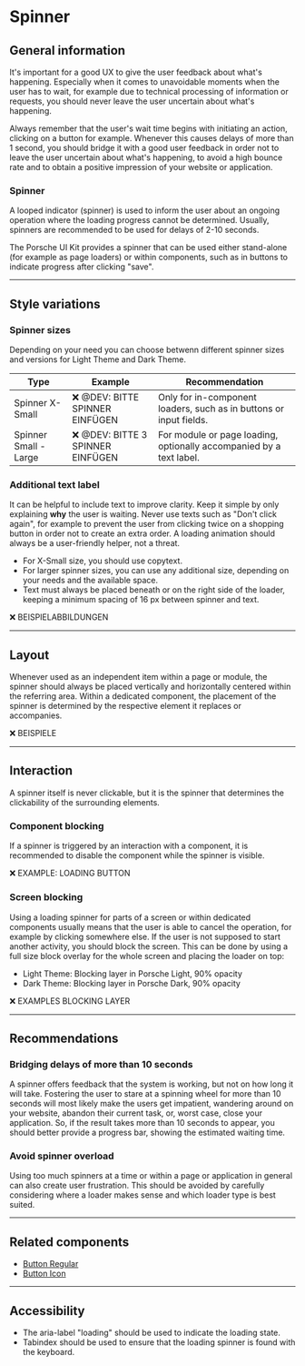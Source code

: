 # Spinner

## General information

It's important for a good UX to give the user feedback about what's happening.
Especially when it comes to unavoidable moments when the user has to wait,
for example due to technical processing of information or requests, you should
never leave the user uncertain about what's happening.

Always remember that the user's wait time begins with initiating an action,
clicking on a button for example. Whenever this causes delays of more than 1 second,
you should bridge it with a good user feedback in order not to leave the user
uncertain about what's happening, to avoid a high bounce rate and to obtain a positive
impression of your website or application.

### Spinner
A looped indicator (spinner) is used to inform the user about an ongoing operation
where the loading progress cannot be determined. Usually, spinners are recommended
to be used for delays of 2-10 seconds.

The Porsche UI Kit provides a spinner that can be used either stand-alone
(for example as page loaders) or within components, such as in buttons to
indicate progress after clicking "save".


---

## Style variations

### Spinner sizes
Depending on your need you can choose betwenn different spinner sizes and versions
for Light Theme and Dark Theme.


| Type                      | Example                            | Recommendation                                                          |
|---------------------------|------------------------------------|-------------------------------------------------------------------------|
| Spinner X-Small           | ❌ @DEV: BITTE SPINNER EINFÜGEN    | Only for in-component loaders, such as in buttons or input fields.      |
| Spinner Small - Large     | ❌ @DEV: BITTE 3 SPINNER EINFÜGEN  | For module or page loading, optionally accompanied by a text label.     |

### Additional text label
It can be helpful to include text to improve clarity. Keep it simple by only explaining
**why** the user is waiting. Never use texts such as "Don't click again", for example to prevent
the user from clicking twice on a shopping button in order not to create an extra order.
A loading animation should always be a user-friendly helper, not a threat.

* For X-Small size, you should use copytext.
* For larger spinner sizes, you can use any additional size, depending on your needs and the available space.
* Text must always be placed beneath or on the right side of the loader, keeping a minimum spacing of 16 px between spinner and text.

❌ BEISPIELABBILDUNGEN


---

## Layout
Whenever used as an independent item within a page or module, the spinner should always
be placed vertically and horizontally centered within the referring area.
Within a dedicated component, the placement of the spinner is determined by the
respective element it replaces or accompanies.

❌ BEISPIELE

---

## Interaction

A spinner itself is never clickable, but it is the spinner that determines
the clickability of the surrounding elements.

### Component blocking
If a spinner is triggered by an interaction with a component, it is recommended to disable
the component while the spinner is visible.

❌ EXAMPLE: LOADING BUTTON

### Screen blocking
Using a loading spinner for parts of a screen or within dedicated components usually means
that the user is able to cancel the operation, for example by clicking somewhere else.
If the user is not supposed to start another activity, you should block the screen.
This can be done by using a full size block overlay for the whole screen and placing
the loader on top:

* Light Theme: Blocking layer in Porsche Light, 90% opacity
* Dark Theme: Blocking layer in Porsche Dark, 90% opacity


❌ EXAMPLES BLOCKING LAYER

---

## Recommendations

### Bridging delays of more than 10 seconds
A spinner offers feedback that the system is working, but not on how long it will take.
Fostering the user to stare at a spinning wheel for more than 10 seconds will most likely
make the users get impatient, wandering around on your website, abandon their current task,
or, worst case, close your application. So, if the result takes more than 10 seconds to
appear, you should better provide a progress bar, showing the estimated waiting time.

### Avoid spinner overload
Using too much spinners at a time or within a page or application in general
can also create user frustration. This should be avoided by carefully considering
where a loader makes sense and which loader type is best suited.


---

## Related components
* [Button Regular](#/components/action/button-regular)
* [Button Icon](#/components/actions/button-icon)

---

## Accessibility

* The aria-label "loading" should be used to indicate the loading state.
* Tabindex should be used to ensure that the loading spinner is found with the keyboard.
